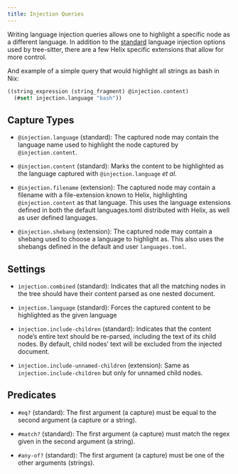 ```yaml
---
title: Injection Queries
---
```


Writing language injection queries allows one to highlight a specific node as a different language.
In addition to the [standard][upstream-docs] language injection options used by tree-sitter, there
are a few Helix specific extensions that allow for more control.

And example of a simple query that would highlight all strings as bash in Nix:

```scm
((string_expression (string_fragment) @injection.content)
  (#set! injection.language "bash"))
```

## Capture Types

- `@injection.language` (standard):
  The captured node may contain the language name used to highlight the node captured by
  `@injection.content`.

- `@injection.content` (standard):
  Marks the content to be highlighted as the language captured with `@injection.language` _et al_.

- `@injection.filename` (extension):
  The captured node may contain a filename with a file-extension known to Helix,
  highlighting `@injection.content` as that language. This uses the language extensions defined in
  both the default languages.toml distributed with Helix, as well as user defined languages.

- `@injection.shebang` (extension):
  The captured node may contain a shebang used to choose a language to highlight as. This also uses
  the shebangs defined in the default and user `languages.toml`.

## Settings

- `injection.combined` (standard):
  Indicates that all the matching nodes in the tree should have their content parsed as one
  nested document.

- `injection.language` (standard):
  Forces the captured content to be highlighted as the given language

- `injection.include-children` (standard):
  Indicates that the content node’s entire text should be re-parsed, including the text of its child
  nodes. By default, child nodes’ text will be excluded from the injected document.

- `injection.include-unnamed-children` (extension):
  Same as `injection.include-children` but only for unnamed child nodes.

## Predicates

- `#eq?` (standard):
  The first argument (a capture) must be equal to the second argument
  (a capture or a string).

- `#match?` (standard):
  The first argument (a capture) must match the regex given in the
  second argument (a string).

- `#any-of?` (standard):
  The first argument (a capture) must be one of the other arguments (strings).

[upstream-docs]: http://tree-sitter.github.io/tree-sitter/syntax-highlighting#language-injection
